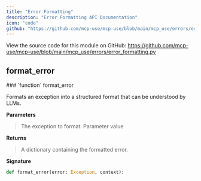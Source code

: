 ```yaml
---
title: "Error Formatting"
description: "Error Formatting API Documentation"
icon: "code"
github: "https://github.com/mcp-use/mcp-use/blob/main/mcp_use/errors/error_formatting.py"
---
```


<Callout type="info" title="Source Code">
View the source code for this module on GitHub: <a href='https://github.com/mcp-use/mcp-use/blob/main/mcp_use/errors/error_formatting.py' target='_blank' rel='noopener noreferrer'>https://github.com/mcp-use/mcp-use/blob/main/mcp_use/errors/error_formatting.py</a>
</Callout>


## format_error
<Card type="info" img="http://localhost:3000/gradient-generator/api/random?width=800&height=50">
### `function` format_error

Formats an exception into a structured format that can be understood by LLMs.


**Parameters**
><ParamField body="error" type="Exception" required="True" >   The exception to format. </ParamField>
><ParamField body="context" required="True" >   Parameter value </ParamField>

**Returns**
><ResponseField name="returns" type="dict" >A dictionary containing the formatted error.</ResponseField>

**Signature**
```python wrap
def format_error(error: Exception, context):
```
</Card>
